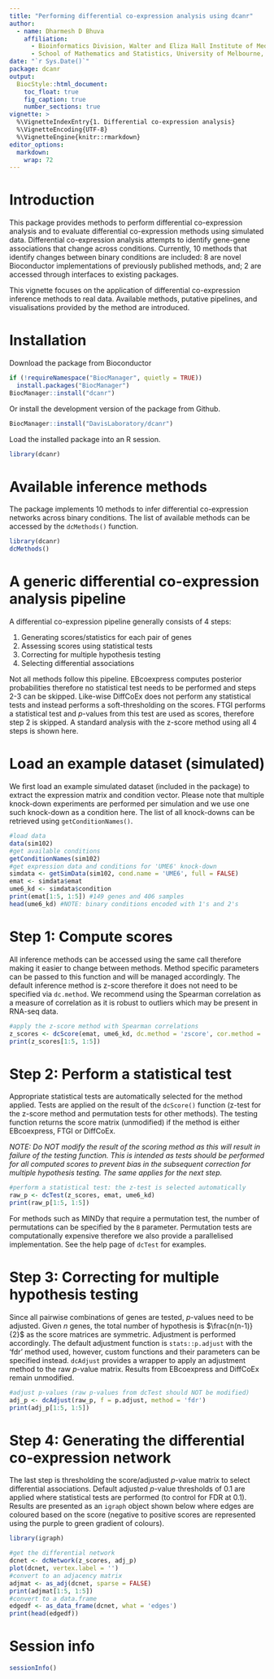 ```yaml
---
title: "Performing differential co-expression analysis using dcanr"
author:
  - name: Dharmesh D Bhuva
    affiliation:
      - Bioinformatics Division, Walter and Eliza Hall Institute of Medical Research, Parkville, VIC 3052, Australia
      - School of Mathematics and Statistics, University of Melbourne, Parkville, VIC 3010, Australia
date: "`r Sys.Date()`"
package: dcanr
output:
  BiocStyle::html_document:
    toc_float: true
    fig_caption: true
    number_sections: true
vignette: >
  %\VignetteIndexEntry{1. Differential co-expression analysis}
  %\VignetteEncoding{UTF-8}
  %\VignetteEngine{knitr::rmarkdown}
editor_options: 
  markdown: 
    wrap: 72
---
```


# Introduction

This package provides methods to perform differential co-expression
analysis and to evaluate differential co-expression methods using
simulated data. Differential co-expression analysis attempts to identify
gene-gene associations that change across conditions. Currently, 10
methods that identify changes between binary conditions are included: 8
are novel Bioconductor implementations of previously published methods,
and; 2 are accessed through interfaces to existing packages.

This vignette focuses on the application of differential co-expression
inference methods to real data. Available methods, putative pipelines,
and visualisations provided by the method are introduced.

# Installation

Download the package from Bioconductor

```r
if (!requireNamespace("BiocManager", quietly = TRUE))
  install.packages("BiocManager")
BiocManager::install("dcanr")
```

Or install the development version of the package from Github.

```r
BiocManager::install("DavisLaboratory/dcanr")
```

Load the installed package into an R session.

```r
library(dcanr)
```

# Available inference methods

The package implements 10 methods to infer differential co-expression
networks across binary conditions. The list of available methods can be
accessed by the `dcMethods()` function.

```r
library(dcanr)
dcMethods()
```

# A generic differential co-expression analysis pipeline

A differential co-expression pipeline generally consists of 4 steps:

1.  Generating scores/statistics for each pair of genes
2.  Assessing scores using statistical tests
3.  Correcting for multiple hypothesis testing
4.  Selecting differential associations

Not all methods follow this pipeline. EBcoexpress computes posterior
probabilities therefore no statistical test needs to be performed and
steps 2-3 can be skipped. Like-wise DiffCoEx does not perform any
statistical tests and instead performs a soft-thresholding on the
scores. FTGI performs a statistical test and $p$-values from this test
are used as scores, therefore step 2 is skipped. A standard analysis
with the z-score method using all 4 steps is shown here.

# Load an example dataset (simulated)

We first load an example simulated dataset (included in the package) to
extract the expression matrix and condition vector. Please note that
multiple knock-down experiments are performed per simulation and we use
one such knock-down as a condition here. The list of all knock-downs can
be retrieved using `getConditionNames()`.

```r
#load data
data(sim102)
#get available conditions
getConditionNames(sim102)
#get expression data and conditions for 'UME6' knock-down
simdata <- getSimData(sim102, cond.name = 'UME6', full = FALSE)
emat <- simdata$emat
ume6_kd <- simdata$condition
print(emat[1:5, 1:5]) #149 genes and 406 samples
head(ume6_kd) #NOTE: binary conditions encoded with 1's and 2's
```

# Step 1: Compute scores

All inference methods can be accessed using the same call therefore
making it easier to change between methods. Method specific parameters
can be passed to this function and will be managed accordingly. The
default inference method is z-score therefore it does not need to be
specified via `dc.method`. We recommend using the Spearman correlation
as a measure of correlation as it is robust to outliers which may be
present in RNA-seq data.

```r
#apply the z-score method with Spearman correlations
z_scores <- dcScore(emat, ume6_kd, dc.method = 'zscore', cor.method = 'spearman')
print(z_scores[1:5, 1:5])
```

# Step 2: Perform a statistical test

Appropriate statistical tests are automatically selected for the method
applied. Tests are applied on the result of the `dcScore()` function
(z-test for the z-score method and permutation tests for other methods).
The testing function returns the score matrix (unmodified) if the method
is either EBcoexpress, FTGI or DiffCoEx.

*NOTE: Do NOT modify the result of the scoring method as this will
result in failure of the testing function. This is intended as tests
should be performed for all computed scores to prevent bias in the
subsequent correction for multiple hypothesis testing. The same applies
for the next step.*

```r
#perform a statistical test: the z-test is selected automatically
raw_p <- dcTest(z_scores, emat, ume6_kd)
print(raw_p[1:5, 1:5])
```

For methods such as MINDy that require a permutation test, the number of
permutations can be specified by the `B` parameter. Permutation tests
are computationally expensive therefore we also provide a parallelised
implementation. See the help page of `dcTest` for examples.

# Step 3: Correcting for multiple hypothesis testing

Since all pairwise combinations of genes are tested, $p$-values need to
be adjusted. Given $n$ genes, the total number of hypothesis is
$\frac{n(n-1)}{2}$ as the score matrices are symmetric. Adjustment is
performed accordingly. The default adjustment function is
`stats::p.adjust` with the 'fdr' method used, however, custom functions
and their parameters can be specified instead. `dcAdjust` provides a
wrapper to apply an adjustment method to the raw $p$-value matrix.
Results from EBcoexpress and DiffCoEx remain unmodified.

```r
#adjust p-values (raw p-values from dcTest should NOT be modified)
adj_p <- dcAdjust(raw_p, f = p.adjust, method = 'fdr')
print(adj_p[1:5, 1:5])
```

# Step 4: Generating the differential co-expression network

The last step is thresholding the score/adjusted $p$-value matrix to
select differential associations. Default adjusted $p$-value thresholds
of 0.1 are applied where statistical tests are performed (to control for
FDR at 0.1). Results are presented as an `igraph` object shown below
where edges are coloured based on the score (negative to positive scores
are represented using the purple to green gradient of colours).

```r
library(igraph)

#get the differential network
dcnet <- dcNetwork(z_scores, adj_p)
plot(dcnet, vertex.label = '')
#convert to an adjacency matrix
adjmat <- as_adj(dcnet, sparse = FALSE)
print(adjmat[1:5, 1:5])
#convert to a data.frame
edgedf <- as_data_frame(dcnet, what = 'edges')
print(head(edgedf))
```

# Session info {.unnumbered}

```r
sessionInfo()
```
